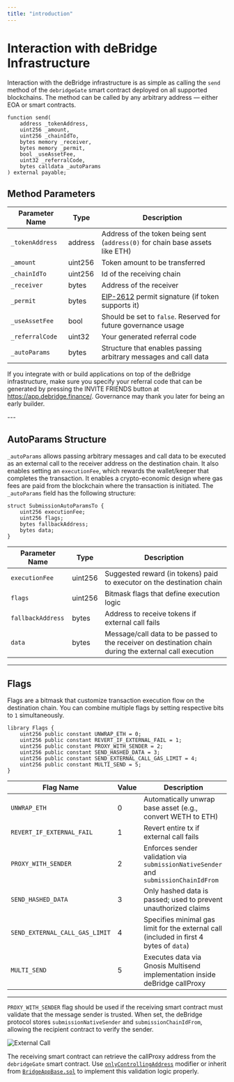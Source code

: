 ```yaml
---
title: "introduction"
---
```


# Interaction with deBridge Infrastructure

Interaction with the deBridge infrastructure is as simple as calling the `send` method of the `debridgeGate` smart contract deployed on all supported
blockchains. The method can be called by any arbitrary address — either EOA or smart contracts.

```solidity
function send(
    address _tokenAddress,
    uint256 _amount,
    uint256 _chainIdTo,
    bytes memory _receiver,
    bytes memory _permit,
    bool _useAssetFee,
    uint32 _referralCode,
    bytes calldata _autoParams
) external payable;
```

## Method Parameters

| Parameter Name   | Type     | Description                                                                                         |
|------------------|----------|-----------------------------------------------------------------------------------------------------|
| `_tokenAddress`  | address  | Address of the token being sent (`address(0)` for chain base assets like ETH)                      |
| `_amount`        | uint256  | Token amount to be transferred                                                                      |
| `_chainIdTo`     | uint256  | Id of the receiving chain                                                                            |
| `_receiver`      | bytes    | Address of the receiver                                                                             |
| `_permit`        | bytes    | [EIP-2612](https://eips.ethereum.org/EIPS/eip-2612) permit signature (if token supports it)         |
| `_useAssetFee`   | bool     | Should be set to `false`. Reserved for future governance usage                                     |
| `_referralCode`  | uint32   | Your generated referral code                                                                        |
| `_autoParams`    | bytes    | Structure that enables passing arbitrary messages and call data                                     |

<Tip>

If you integrate with or build applications on top of the deBridge infrastructure, make sure you specify your referral code that can be generated by
pressing the INVITE FRIENDS button at https://app.debridge.finance/. Governance may thank you later for being an early builder.

</Tip>
---

## AutoParams Structure

`_autoParams` allows passing arbitrary messages and call data to be executed as an external call to the receiver address on the destination chain. It
also enables setting an `executionFee`, which rewards the wallet/keeper that completes the transaction.  It enables a crypto-economic design where gas
fees are paid from the blockchain where the transaction is initiated. The `_autoParams` field has the following structure:

```solidity
struct SubmissionAutoParamsTo {
    uint256 executionFee;
    uint256 flags;
    bytes fallbackAddress;
    bytes data;
}
```

| Parameter Name     | Type     | Description                                                                                            |
|--------------------|----------|--------------------------------------------------------------------------------------------------------|
| `executionFee`     | uint256  | Suggested reward (in tokens) paid to executor on the destination chain                                 |
| `flags`            | uint256  | Bitmask flags that define execution logic                                                              |
| `fallbackAddress`  | bytes    | Address to receive tokens if external call fails                                                       |
| `data`             | bytes    | Message/call data to be passed to the receiver on destination chain during the external call execution |

---

## Flags

Flags are a bitmask that customize transaction execution flow on the destination chain. You can combine multiple flags by setting respective bits to
`1` simultaneously.

```solidity
library Flags {
    uint256 public constant UNWRAP_ETH = 0;
    uint256 public constant REVERT_IF_EXTERNAL_FAIL = 1;
    uint256 public constant PROXY_WITH_SENDER = 2;
    uint256 public constant SEND_HASHED_DATA = 3;
    uint256 public constant SEND_EXTERNAL_CALL_GAS_LIMIT = 4;
    uint256 public constant MULTI_SEND = 5;
}
```

| Flag Name                    | Value | Description                                                                                           |
|-----------------------------|--------|-------------------------------------------------------------------------------------------------------|
| `UNWRAP_ETH`                | 0      | Automatically unwrap base asset (e.g., convert WETH to ETH)                                           |
| `REVERT_IF_EXTERNAL_FAIL`   | 1      | Revert entire tx if external call fails                                                               |
| `PROXY_WITH_SENDER`         | 2      | Enforces sender validation via `submissionNativeSender` and `submissionChainIdFrom`                  |
| `SEND_HASHED_DATA`          | 3      | Only hashed data is passed; used to prevent unauthorized claims                                        |
| `SEND_EXTERNAL_CALL_GAS_LIMIT` | 4   | Specifies minimal gas limit for the external call (included in first 4 bytes of `data`)              |
| `MULTI_SEND`                | 5      | Executes data via Gnosis Multisend implementation inside deBridge callProxy                          |

---

`PROXY_WITH_SENDER` flag should be used if the receiving smart contract must validate that the message sender is trusted. When set, the deBridge
protocol stores `submissionNativeSender` and `submissionChainIdFrom`, allowing the recipient contract to verify the sender.

![External Call](/images/dmp/dmp-contracts-intro.avif)

The receiving smart contract can retrieve the callProxy address from the `debridgeGate` smart contract. Use
[`onlyControllingAddress`](https://github.com/debridge-finance/debridge-contracts-v1/blob/main/contracts/examples/BridgeAppBase.sol#L62) modifier or
inherit from [`BridgeAppBase.sol`](https://github.com/debridge-finance/debridge-contracts-v1/blob/main/contracts/examples/BridgeAppBase.sol) to
implement this validation logic properly.
